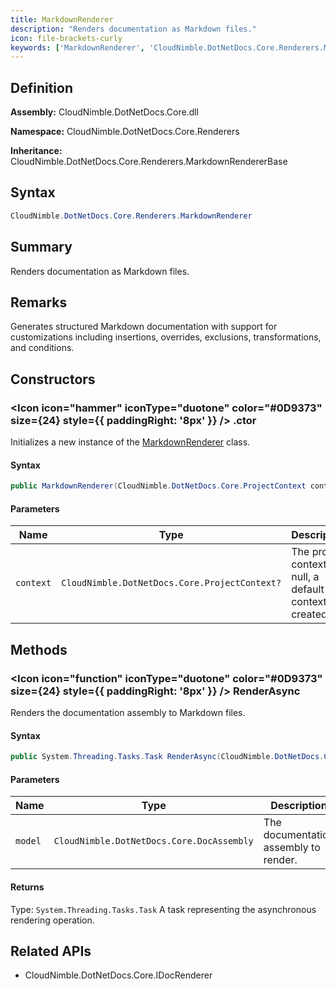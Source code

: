 ```yaml
---
title: MarkdownRenderer
description: "Renders documentation as Markdown files."
icon: file-brackets-curly
keywords: ['MarkdownRenderer', 'CloudNimble.DotNetDocs.Core.Renderers.MarkdownRenderer', 'CloudNimble.DotNetDocs.Core.Renderers', 'class', 'CloudNimble.DotNetDocs.Core.Renderers.MarkdownRendererBase', 'CloudNimble.DotNetDocs.Core.IDocRenderer']
---
```


## Definition

**Assembly:** CloudNimble.DotNetDocs.Core.dll

**Namespace:** CloudNimble.DotNetDocs.Core.Renderers

**Inheritance:** CloudNimble.DotNetDocs.Core.Renderers.MarkdownRendererBase

## Syntax

```csharp
CloudNimble.DotNetDocs.Core.Renderers.MarkdownRenderer
```

## Summary

Renders documentation as Markdown files.

## Remarks

Generates structured Markdown documentation with support for customizations including
            insertions, overrides, exclusions, transformations, and conditions.

## Constructors

### <Icon icon="hammer" iconType="duotone" color="#0D9373" size={24} style={{ paddingRight: '8px' }} />  .ctor

Initializes a new instance of the [MarkdownRenderer](/api-reference/CloudNimble/DotNetDocs/Core/Renderers/MarkdownRenderer) class.

#### Syntax

```csharp
public MarkdownRenderer(CloudNimble.DotNetDocs.Core.ProjectContext context = null)
```

#### Parameters

| Name | Type | Description |
|------|------|-------------|
| `context` | `CloudNimble.DotNetDocs.Core.ProjectContext?` | The project context. If null, a default context is created. |

## Methods

### <Icon icon="function" iconType="duotone" color="#0D9373" size={24} style={{ paddingRight: '8px' }} />  RenderAsync

Renders the documentation assembly to Markdown files.

#### Syntax

```csharp
public System.Threading.Tasks.Task RenderAsync(CloudNimble.DotNetDocs.Core.DocAssembly model)
```

#### Parameters

| Name | Type | Description |
|------|------|-------------|
| `model` | `CloudNimble.DotNetDocs.Core.DocAssembly` | The documentation assembly to render. |

#### Returns

Type: `System.Threading.Tasks.Task`
A task representing the asynchronous rendering operation.

## Related APIs

- CloudNimble.DotNetDocs.Core.IDocRenderer

